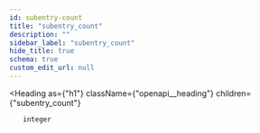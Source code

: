 ```yaml
---
id: subentry-count
title: "subentry_count"
description: ""
sidebar_label: "subentry_count"
hide_title: true
schema: true
custom_edit_url: null
---
```



<Heading
  as={"h1"}
  className={"openapi__heading"}
  children={"subentry_count"}
>
</Heading>





<ul>
  <div
    style={{"marginTop":".5rem","marginBottom":".5rem"}}
  >
    
    
    integer
    
    
  </div>
</ul>
            